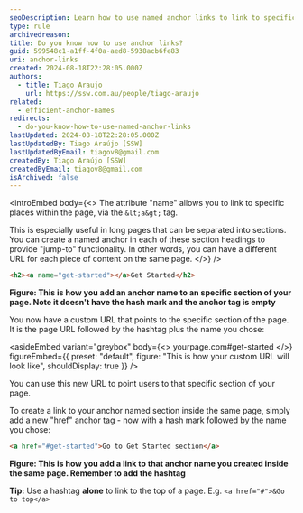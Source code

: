 ```yaml
---
seoDescription: Learn how to use named anchor links to link to specific places within a page, providing "jump-to" functionality and customizable URLs
type: rule
archivedreason:
title: Do you know how to use anchor links?
guid: 599548c1-a1ff-4f0a-aed8-5938acb6fe83
uri: anchor-links
created: 2024-08-18T22:28:05.000Z
authors:
  - title: Tiago Araujo
    url: https://ssw.com.au/people/tiago-araujo
related:
  - efficient-anchor-names
redirects:
  - do-you-know-how-to-use-named-anchor-links
lastUpdated: 2024-08-18T22:28:05.000Z
lastUpdatedBy: Tiago Araújo [SSW]
lastUpdatedByEmail: tiagov8@gmail.com
createdBy: Tiago Araújo [SSW]
createdByEmail: tiagov8@gmail.com
isArchived: false
---
```


<introEmbed
  body={<>
The attribute "name" allows you to link to specific places within the page, via the `&lt;a&gt;` tag.

This is especially useful in long pages that can be separated into sections. You can create a named anchor in each of these section headings to provide "jump-to" functionality. In other words, you can have a different URL for each piece of content on the same page.
  </>}
/>
```html
<h2><a name="get-started"></a>Get Started</h2>
```

**Figure: This is how you add an anchor name to an specific section of your page. Note it doesn't have the hash mark and the anchor tag is empty**

You now have a custom URL that points to the specific section of the page. It is the page URL followed by the hashtag plus the name you chose:

<asideEmbed
  variant="greybox"
  body={<>
    yourpage.com#get-started
  </>}
  figureEmbed={{
    preset: "default",
    figure: "This is how your custom URL will look like",
    shouldDisplay: true
  }}
/>

You can use this new URL to point users to that specific section of your page.

To create a link to your anchor named section inside the same page, simply add a new "href" anchor tag - now with a hash mark followed by the name you chose:

```html
<a href="#get-started">Go to Get Started section</a>
```

**Figure: This is how you add a link to that anchor name you created inside the same page. Remember to add the hashtag**

**Tip:** Use a hashtag **alone** to link to the top of a page. E.g. `<a href="#">&Go to top</a>`
